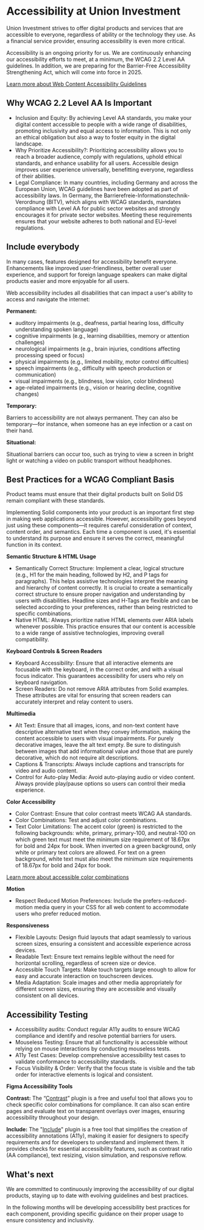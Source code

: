 
<Meta title="Docs/General/Accessibility" />

# Accessibility at Union Investment

Union Investment strives to offer digital products and services that are accessible to everyone, regardless of ability or the technology they use. As a financial service provider, ensuring accessibility is even more critical.

Accessibility is an ongoing priority for us. We are continuously enhancing our accessibility efforts to meet, at a minimum, the WCAG 2.2 Level AA guidelines. In addition, we are preparing for the Barrier-Free Accessibility Strengthening Act, which will come into force in 2025.

[Learn more about Web Content Accessibility Guidelines](https://www.w3.org/WAI/standards-guidelines/wcag/)

## Why WCAG 2.2 Level AA Is Important

- Inclusion and Equity: By achieving Level AA standards, you make your digital content accessible to people with a wide range of disabilities, promoting inclusivity and equal access to information. This is not only an ethical obligation but also a way to foster equity in the digital landscape.
- Why Prioritize Accessibility?: Prioritizing accessibility allows you to reach a broader audience, comply with regulations, uphold ethical standards, and enhance usability for all users. Accessible design improves user experience universally, benefitting everyone, regardless of their abilities.
- Legal Compliance: In many countries, including Germany and across the European Union, WCAG guidelines have been adopted as part of accessibility laws. In Germany, the Barrierefreie-Informationstechnik-Verordnung (BITV), which aligns with WCAG standards, mandates compliance with Level AA for public sector websites and strongly encourages it for private sector websites. Meeting these requirements ensures that your website adheres to both national and EU-level regulations.

## Include everybody

In many cases, features designed for accessibility benefit everyone. Enhancements like improved user-friendliness, better overall user experience, and support for foreign language speakers can make digital products easier and more enjoyable for all users.

Web accessibility includes all disabilities that can impact a user's ability to access and navigate the internet:

**Permanent:**

- auditory impairments (e.g., deafness, partial hearing loss, difficulty understanding spoken language)
- cognitive impairments (e.g., learning disabilities, memory or attention challenges)
- neurological impairments (e.g., brain injuries, conditions affecting processing speed or focus)
- physical impairments (e.g., limited mobility, motor control difficulties)
- speech impairments (e.g., difficulty with speech production or communication)
- visual impairments (e.g., blindness, low vision, color blindness)
- age-related impairments (e.g., vision or hearing decline, cognitive changes)

**Temporary:**

Barriers to accessibility are not always permanent. They can also be temporary—for instance, when someone has an eye infection or a cast on their hand.

**Situational:**

Situational barriers can occur too, such as trying to view a screen in bright light or watching a video on public transport without headphones.

## Best Practices for a WCAG Compliant Basis

<sd-notification variant="error" open>Product teams must ensure that their digital products built on Solid DS remain compliant with these standards.</sd-notification>

Implementing Solid components into your product is an important first step in making web applications accessible. However, accessibility goes beyond just using these components—it requires careful consideration of context, content order, and semantics. Each time a component is used, it's essential to understand its purpose and ensure it serves the correct, meaningful function in its context.

**Semantic Structure & HTML Usage**

- Semantically Correct Structure: Implement a clear, logical structure (e.g., H1 for the main heading, followed by H2, and P tags for paragraphs). This helps assistive technologies interpret the meaning and hierarchy of content correctly. It is crucial to create a semantically correct structure to ensure proper navigation and understanding by users with disabilities. Headline sizes and H-Tags are flexible and can be selected according to your preferences, rather than being restricted to specific combinations.
- Native HTML: Always prioritize native HTML elements over ARIA labels whenever possible. This practice ensures that our content is accessible to a wide range of assistive technologies, improving overall compatibility.

**Keyboard Controls & Screen Readers**

- Keyboard Accessibility: Ensure that all interactive elements are focusable with the keyboard, in the correct order, and with a visual focus indicator. This guarantees accessibility for users who rely on keyboard navigation.
- Screen Readers: Do not remove ARIA attributes from Solid examples. These attributes are vital for ensuring that screen readers can accurately interpret and relay content to users.

**Multimedia**

- Alt Text: Ensure that all images, icons, and non-text content have descriptive alternative text when they convey information, making the content accessible to users with visual impairments. For purely decorative images, leave the alt text empty. Be sure to distinguish between images that add informational value and those that are purely decorative, which do not require alt descriptions.
- Captions & Transcripts: Always include captions and transcripts for video and audio content.
- Control for Auto-play Media: Avoid auto-playing audio or video content. Always provide play/pause options so users can control their media experience.

**Color Accessibility**

- Color Contrast: Ensure that color contrast meets WCAG AA standards.
- Color Combinations: Test and adjust color combinations.
- Text Color Limitations: The accent color (green) is restricted to the following backgrounds: white, primary, primary-100, and neutral-100 on which green text must meet the minimum size requirement of 18.67px for bold and 24px for book. When inverted on a green background, only white or primary text colors are allowed. For text on a green background, white text must also meet the minimum size requirements of 18.67px for bold and 24px for book.

[Learn more about accessible color combinations](https://www.figma.com/design/VTztxQ5pWG7ARg8hCX6PfR/Solid-DS-%E2%80%93-Component-Library?node-id=32432-57625&t=IReJmO0zPVBF5DR9-0)

**Motion**

- Respect Reduced Motion Preferences: Include the prefers-reduced-motion media query in your CSS for all web content to accommodate users who prefer reduced motion.

**Responsiveness**

- Flexible Layouts: Design fluid layouts that adapt seamlessly to various screen sizes, ensuring a consistent and accessible experience across devices.
- Readable Text: Ensure text remains legible without the need for horizontal scrolling, regardless of screen size or device.
- Accessible Touch Targets: Make touch targets large enough to allow for easy and accurate interaction on touchscreen devices.
- Media Adaptation: Scale images and other media appropriately for different screen sizes, ensuring they are accessible and visually consistent on all devices.

## Accessibility Testing

- Accessibility audits: Conduct regular A11y audits to ensure WCAG compliance and identify and resolve potential barriers for users.
- Mouseless Testing: Ensure that all functionality is accessible without relying on mouse interactions by conducting mouseless tests.
- A11y Test Cases: Develop comprehensive accessibility test cases to validate conformance to accessibility standards.
- Focus Visibility & Order: Verify that the focus state is visible and the tab order for interactive elements is logical and consistent.

**Figma Accessibility Tools**

**Contrast:** The “[Contrast](https://www.figma.com/community/plugin/748533339900865323/contrast?fuid=1263848586749601824)” plugin is a free and useful tool that allows you to check specific color combinations for compliance. It can also scan entire pages and evaluate text on transparent overlays over images, ensuring accessibility throughout your design.

**Include:** The "[Include](https://www.figma.com/community/plugin/1208180794570801545/include-accessibility-annotations?fuid=1263848586749601824)" plugin is a free tool that simplifies the creation of accessibility annotations (A11y), making it easier for designers to specify requirements and for developers to understand and implement them. It provides checks for essential accessibility features, such as contrast ratio (AA compliance), text resizing, vision simulation, and responsive reflow.

## What's next

We are committed to continuously improving the accessibility of our digital products, staying up to date with evolving guidelines and best practices.

In the following months will be developing accessibility best practices for each component, providing specific guidance on their proper usage to ensure consistency and inclusivity.

